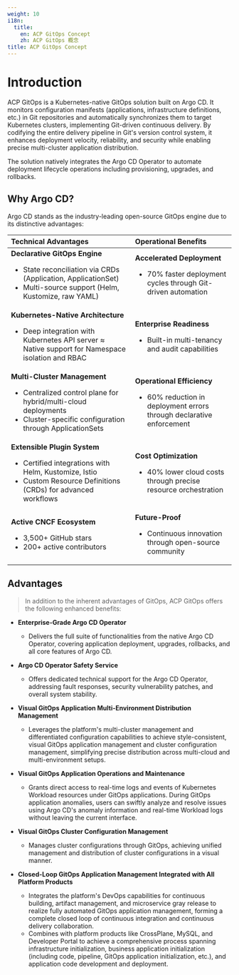 ```yaml
---
weight: 10
i18n:
  title:
    en: ACP GitOps Concept
    zh: ACP GitOps 概念
title: ACP GitOps Concept
---
```


# Introduction

ACP GitOps is a Kubernetes-native GitOps solution built on Argo CD. It monitors configuration manifests (applications, infrastructure definitions, etc.) in Git repositories and automatically synchronizes them to target Kubernetes clusters, implementing Git-driven continuous delivery. By codifying the entire delivery pipeline in Git's version control system, it enhances deployment velocity, reliability, and security while enabling precise multi-cluster application distribution.

The solution natively integrates the Argo CD Operator to automate deployment lifecycle operations including provisioning, upgrades, and rollbacks.

## Why Argo CD?

Argo CD stands as the industry-leading open-source GitOps engine due to its distinctive advantages:

| **Technical Advantages** | **Operational Benefits** |
|:--------------------------|:--------------------------|
| **Declarative GitOps Engine** <ul><li> State reconciliation via CRDs (Application, ApplicationSet) </li><li> Multi-source support (Helm, Kustomize, raw YAML)</li></ul> | **Accelerated Deployment** <ul><li> 70% faster deployment cycles through Git-driven automation</li></ul> |
| **Kubernetes-Native Architecture** <ul><li> Deep integration with Kubernetes API server ≈ Native support for Namespace isolation and RBAC</li></ul> | **Enterprise Readiness** <ul><li> Built-in multi-tenancy and audit capabilities</li></ul> |
| **Multi-Cluster Management** <ul><li> Centralized control plane for hybrid/multi-cloud deployments </li><li> Cluster-specific configuration through ApplicationSets </li></ul>| **Operational Efficiency** <ul><li> 60% reduction in deployment errors through declarative enforcement</li></ul> |
| **Extensible Plugin System** <ul><li>Certified integrations with Helm, Kustomize, Istio </li><li> Custom Resource Definitions (CRDs) for advanced workflows</li></ul> | **Cost Optimization** <ul><li> 40% lower cloud costs through precise resource orchestration</li></ul> |
| **Active CNCF Ecosystem** <ul><li> 3,500+ GitHub stars </li><li> 200+ active contributors </li></ul> | **Future-Proof** <ul><li>Continuous innovation through open-source community </li></ul>|


## Advantages <a id="alauda-gitops-advantage" />

> In addition to the inherent advantages of GitOps, ACP GitOps offers the following enhanced benefits:

- **Enterprise-Grade Argo CD Operator**

  - Delivers the full suite of functionalities from the native Argo CD Operator, covering application deployment, upgrades, rollbacks, and all core features of Argo CD.

- **Argo CD Operator Safety Service**

  - Offers dedicated technical support for the Argo CD Operator, addressing fault responses, security vulnerability patches, and overall system stability.

- **Visual GitOps Application Multi-Environment Distribution Management**

  - Leverages the platform's multi-cluster management and differentiated configuration capabilities to achieve style-consistent, visual GitOps application management and cluster configuration management, simplifying precise distribution across multi-cloud and multi-environment setups.

- **Visual GitOps Application Operations and Maintenance**

  - Grants direct access to real-time logs and events of Kubernetes Workload resources under GitOps applications. During GitOps application anomalies, users can swiftly analyze and resolve issues using Argo CD's anomaly information and real-time Workload logs without leaving the current interface.

- **Visual GitOps Cluster Configuration Management**

  - Manages cluster configurations through GitOps, achieving unified management and distribution of cluster configurations in a visual manner.

- **Closed-Loop GitOps Application Management Integrated with All Platform Products**

  - Integrates the platform's DevOps capabilities for continuous building, artifact management, and microservice gray release to realize fully automated GitOps application management, forming a complete closed loop of continuous integration and continuous delivery collaboration.
  - Combines with platform products like CrossPlane, MySQL, and Developer Portal to achieve a comprehensive process spanning infrastructure initialization, business application initialization (including code, pipeline, GitOps application initialization, etc.), and application code development and deployment.
